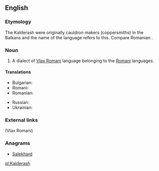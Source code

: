 ==English==
{{wikipedia}}

===Etymology===
The Kalderash were originally cauldron makers (coppersmiths) in the Balkans and the name of the language refers to this. Compare Romanian {{m|ro|căldărar||coppersmith}}.

===Noun===
{{en-noun|-}}

# A dialect of [[Vlax Romani]] language belonging to the [[Romani]] languages.

====Translations====
{{trans-top}}
* Bulgarian: {{t-needed|bg}}
* Romani: {{t-needed|rom}}
* Romanian: {{t-needed|ro}}
{{trans-mid}}
* Russian: {{t|ru|кэлдэрарски́й|m}} {{qualifier|диале́кт, язы́к}}
* Ukrainian: {{t-needed|uk}}
{{trans-bottom}}

===External links===
{{ethnologue|code=rmy}} (Vlax Romani)

===Anagrams===
* [[Salekhard#English|Salekhard]]

[[pl:Kalderash]]